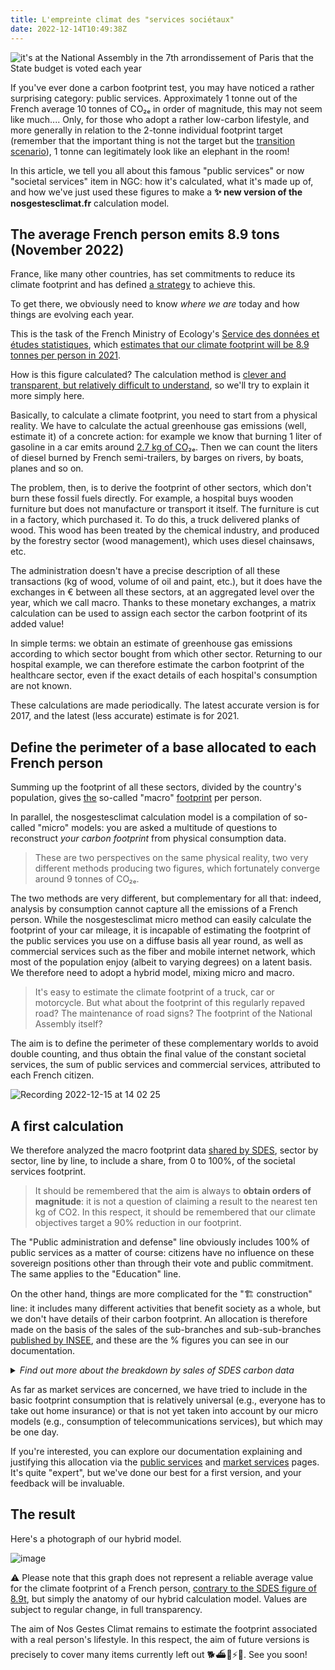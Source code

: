 ```yaml
---
title: L'empreinte climat des "services sociétaux"
date: 2022-12-14T10:49:38Z
---
```


![it's at the National Assembly in the 7th arrondissement of Paris that the State budget is voted each year](https://user-images.githubusercontent.com/1177762/205978955-88a0ad61-244c-4afb-89a9-600eef3a5f1c.jpg)

If you've ever done a carbon footprint test, you may have noticed a rather surprising category: public services. Approximately 1 tonne out of the French average 10 tonnes of CO₂ₑ in order of magnitude, this may not seem like much.... Only, for those who adopt a rather low-carbon lifestyle, and more generally in relation to the 2-tonne individual footprint target (remember that the important thing is not the target but the <a href="https://nosgestesclimat.fr/blog/budget/">transition scenario</a>), 1 tonne can legitimately look like an elephant in the room! 

In this article, we tell you all about this famous "public services" or now "societal services" item in NGC: how it's calculated, what it's made up of, and how we've just used these figures to make a **✨ new version of the nosgestesclimat.fr** calculation model. 

## The average French person emits 8.9 tons (November 2022)

France, like many other countries, has set commitments to reduce its climate footprint and has defined <a href="https://www.ecologie.gouv.fr/strategie-nationale-bas-carbone-snbc">a strategy</a> to achieve this.  

To get there, we obviously need to know *where we are* today and how things are evolving each year. 

This is the task of the French Ministry of Ecology's <a href="https://www.statistiques.developpement-durable.gouv.fr/">Service des données et études statistiques</a>, which <a href="https://www.statistiques.developpement-durable.gouv.fr/lempreinte-carbone-de-la-france-de-1995-2021?rubrique=27&dossier=1286">estimates that our climate footprint will be 8.9 tonnes per person in 2021</a>. 

How is this figure calculated? The calculation method is <a href="https://github.com/incubateur-ademe/nosgestesclimat-site/files/9980633/methodologie_empreinte_carbone_octobre2021_0.pdf">clever and transparent, but relatively difficult to understand</a>, so we'll try to explain it more simply here.

Basically, to calculate a climate footprint, you need to start from a physical reality. We have to calculate the actual greenhouse gas emissions (well, estimate it) of a concrete action: for example we know that burning 1 liter of gasoline in a car emits around <a href="https://nosgestesclimat.fr/documentation/transport/voiture/thermique/empreinte-au-litre">2.7 kg of CO₂ₑ</a>. Then we can count the liters of diesel burned by French semi-trailers, by barges on rivers, by boats, planes and so on. 

The problem, then, is to derive the footprint of other sectors, which don't burn these fossil fuels directly. For example, a hospital buys wooden furniture but does not manufacture or transport it itself. The furniture is cut in a factory, which purchased it. To do this, a truck delivered planks of wood. This wood has been treated by the chemical industry, and produced by the forestry sector (wood management), which uses diesel chainsaws, etc. 

The administration doesn't have a precise description of all these transactions (kg of wood, volume of oil and paint, etc.), but it does have the exchanges in € between all these sectors, at an aggregated level over the year, which we call macro. Thanks to these monetary exchanges, a matrix calculation can be used to assign each sector the carbon footprint of its added value!

In simple terms: we obtain an estimate of greenhouse gas emissions according to which sector bought from which other sector. Returning to our hospital example, we can therefore estimate the carbon footprint of the healthcare sector, even if the exact details of each hospital's consumption are not known.

These calculations are made periodically. The latest accurate version is for 2017, and the latest (less accurate) estimate is for 2021. 

## Define the perimeter of a base allocated to each French person

Summing up the footprint of all these sectors, divided by the country's population, gives <a href="https://nosgestesclimat.fr/documentation/empreinte-SDES">the</a> so-called "macro" <a href="https://nosgestesclimat.fr/documentation/empreinte-SDES">footprint</a> per person. 

In parallel, the nosgestesclimat calculation model is a compilation of so-called "micro" models: you are asked a multitude of questions to reconstruct *your carbon footprint* from physical consumption data.

> These are two perspectives on the same physical reality, two very different methods producing two figures, which fortunately converge around 9 tonnes of CO₂ₑ. 

The two methods are very different, but complementary for all that: indeed, analysis by consumption cannot capture all the emissions of a French person. While the nosgestesclimat micro method can easily calculate the footprint of your car mileage, it is incapable of estimating the footprint of the public services you use on a diffuse basis all year round, as well as commercial services such as the fiber and mobile internet network, which most of the population enjoy (albeit to varying degrees) on a latent basis. We therefore need to adopt a hybrid model, mixing micro and macro.

> It's easy to estimate the climate footprint of a truck, car or motorcycle. But what about the footprint of this regularly repaved road? The maintenance of road signs? The footprint of the National Assembly itself? 

The aim is to define the perimeter of these complementary worlds to avoid double counting, and thus obtain the final value of the constant societal services, the sum of public services and commercial services, attributed to each French citizen.

![Recording 2022-12-15 at 14 02 25](https://user-images.githubusercontent.com/1177762/207865812-a37bbe96-2acd-4f0b-b9b5-ed64e93597da.gif)



## A first calculation

We therefore analyzed the macro footprint data <a href="https://www.statistiques.developpement-durable.gouv.fr/la-decomposition-de-lempreinte-carbone-de-la-demande-finale-de-la-france-par-postes-de-consommation">shared by SDES</a>, sector by sector, line by line, to include a share, from 0 to 100%, of the societal services footprint. 

> It should be remembered that the aim is always to **obtain orders of magnitude**: it is not a question of claiming a result to the nearest ten kg of CO2. In this respect, it should be remembered that our climate objectives target a 90% reduction in our footprint. 

The "Public administration and defense" line obviously includes 100% of public services as a matter of course: citizens have no influence on these sovereign positions other than through their vote and public commitment. The same applies to the "Education" line. 

On the other hand, things are more complicated for the "🏗️ construction" line: it includes many different activities that benefit society as a whole, but we don't have details of their carbon footprint. An allocation is therefore made on the basis of the sales of the sub-branches and sub-sub-branches <a href="https://www.insee.fr/fr/statistiques/4226067?sommaire=4226092">published by INSEE</a>, and these are the % figures you can see in our documentation. 

<details>


<summary><i>Find out more about the breakdown by sales of SDES carbon data</i></summary>

> The data provided by SDES gives a carbon footprint corresponding to what is consumed on French territory by economic branch (e.g.: E36 = water distribution network = 677 kTCO₂ₑ) or by group of economic branches (e.g.: F41_43 = Construction = 54116 kTCO₂ₑ). For this data, there is therefore a first level of aggregation, which we have chosen to disaggregate according to the <a href="https://www.insee.fr/fr/statistiques/4226067?sommaire=4226092">branch's</a> share of sales in the grouping proposed by SDES (e.g. for F41_43, we have F41=25%, F42=13.5%, F43=61.5%)
&gt
> As some data are secret, we have assumed that they are also secret for the calculation of the national carbon footprint. In the absence of further information, we have chosen not to consider them in these decomposition calculations.
&gt
> To go even further, we sometimes needed a higher level of precision by looking at economic sub-branches. Indeed, if we take the example of E38 relating to waste collection, only sub-branches E3812 and E3822, concerning hazardous waste, were to be included in public services. We have therefore also used the breakdown by sales to highlight the carbon intensity associated with the sub-branches in question within E38.

</details>


As far as market services are concerned, we have tried to include in the basic footprint consumption that is relatively universal (e.g., everyone has to take out home insurance) or that is not yet taken into account by our micro models (e.g., consumption of telecommunications services), but which may be one day. 

If you're interested, you can explore our documentation explaining and justifying this allocation via the <a href="https://nosgestesclimat.fr/documentation/services-publics">public services</a> and <a href="https://nosgestesclimat.netlify.app/documentation/services-marchands">market services</a> pages. It's quite "expert", but we've done our best for a first version, and your feedback will be invaluable.

## The result

Here's a photograph of our hybrid model. 

![image](https://user-images.githubusercontent.com/1177762/207576758-03cfbc96-a6a2-4817-a4cb-4c4562342783.png)


⚠️ Please note that this graph does not represent a reliable average value for the climate footprint of a French person, <a href="https://www.statistiques.developpement-durable.gouv.fr/lempreinte-carbone-de-la-france-de-1995-2021?rubrique=27&dossier=1286">contrary to the SDES figure of 8.9t</a>, but simply the anatomy of our hybrid calculation model. Values are subject to regular change, in full transparency. 

The aim of Nos Gestes Climat remains to estimate the footprint associated with a real person's lifestyle. In this respect, the aim of future versions is precisely to cover many items currently left out 🐕️⛴️🛵⚡️🏡. See you soon!
